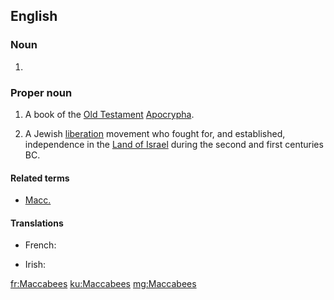 ==English==
{{wikipedia}}
{{book of the Bible|Books of the Maccabees}}

===Noun===
{{head|en|noun plural form}}

# {{plural of|Maccabee|lang=en}}

===Proper noun===
{{en-proper noun}}
# {{context|biblical|lang=en}} A book of the [[Old Testament]] [[Apocrypha]].
# {{context|history|lang=en}} A Jewish [[liberation]] movement who fought for, and established, independence in the [[Land of Israel]] during the second and first centuries BC.

====Related terms====
* [[Macc.]]

====Translations====
{{trans-top}}
* French: {{t+|fr|Maccabées}}
{{trans-mid}}
* Irish: {{t|ga|Macabaeigh|m-p}}
{{trans-bottom}}

[[fr:Maccabees]]
[[ku:Maccabees]]
[[mg:Maccabees]]